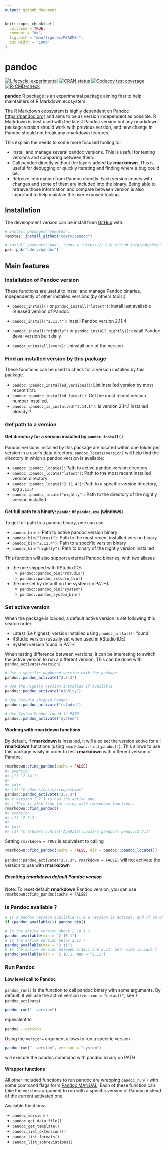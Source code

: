 ```yaml
---
output: github_document
---
```


<!-- README.md is generated from README.Rmd. Please edit that file -->

```r
knitr::opts_chunk$set(
  collapse = TRUE,
  comment = "#>",
  fig.path = "man/figures/README-",
  out.width = "100%"
)
```

# pandoc

<!-- badges: start -->
[![Lifecycle: experimental](https://img.shields.io/badge/lifecycle-experimental-orange.svg)](https://lifecycle.r-lib.org/articles/stages.html#experimental)
[![CRAN status](https://www.r-pkg.org/badges/version/pandoc)](https://CRAN.R-project.org/package=pandoc)
[![Codecov test coverage](https://codecov.io/gh/cderv/pandoc/branch/main/graph/badge.svg?token=84QW1TDQPM)](https://codecov.io/gh/cderv/pandoc?branch=main)
[![R-CMD-check](https://github.com/cderv/pandoc/workflows/R-CMD-check/badge.svg)](https://github.com/cderv/pandoc/actions)
<!-- badges: end -->

**pandoc** R package is an experimental package aiming first to help maintainers of R Markdown ecosystem. 

The R Markdown ecosystem is highly dependent on Pandoc <https://pandoc.org/> and aims to be as version independent as possible. R Markdown is best used with the latest Pandoc version but any rmarkdown package version should work with previous version, and new change in Pandoc should not break any rmarkdown features.

This explain the needs to some more focused tooling to:

* Install and manage several pandoc versions. This is useful for testing versions and comparing between them.
* Call pandoc directly without the layers added by **rmarkdown**. This is useful for debugging or quickly iterating and finding where a bug could be. 
* Retreive information from Pandoc directly. Each version comes with changes and some of them are included into the binary. Being able to retrieve those information and compare between version is also important to help maintain the user exposed tooling.


## Installation

The development version can be install from [GitHub](https://github.com/) with:

``` r
# install.packages("remotes")
remotes::install_github("cderv/pandoc")

# install.packages("pak", repos = "https://r-lib.github.io/p/pak/dev/")
pak::pak("cderv/pandoc")
```

## Main features 

### Installation of Pandoc version 

These functions are useful to install and manage Pandoc binaries, independently of other installed versions (by others tools.)

* `pandoc_install()` or `pandoc_install("latest")`: install last available released version of Pandoc
* `pandoc_install("2.11.4")`: install Pandoc version 2.11.4
* `pandoc_install("nightly")` or `pandoc_install_nightly()`: install Pandoc devel version built daily

* `pandoc_uninstall(<ver>)`: Uninstall one of the version

### Find an installed version by this package

These functions can be used to check for a version installed by this package.

* `pandoc::pandoc_installed_versions()`: List installed version by most recent first. 
* `pandoc::pandoc_installed_latest()`: Get the most recent version number installed.  
* `pandoc::pandoc_is_installed("2.14.1")`: Is version 2.14.1 installed already ?


### Get path to a version

#### Get directory for a version installed by `pandoc_install()`

Pandoc versions installed by this package are located within one folder per version in a user's data directory. `pandoc_locate(version)` will help find the directory in which a pandoc version is available:

* `pandoc::pandoc_locate()`: Path to active pandoc version directory
* `pandoc::pandoc_locate("latest")`: Path to the most recent installed version directory
* `pandoc::pandoc_locate("2.11.4")`: Path to a specific version directory, e.g `2.11.4`
* `pandoc::pandoc_locate("nightly")`: Path to the directory of the nightly version installed

#### Get full path to a binary: `pandoc` or `pandoc.exe` (windows) 

To get full path to a pandoc binary, one can use 

* `pandoc_bin()`: Path to active pandoc version binary
* `pandoc_bin("latest")`: Path to the most recent installed version binary
* `pandoc_bin("2.11.4")`: Path to a specific version binary
* `pandoc_bin("nightly")`: Path to binary of the nightly version installed

This function will also support external Pandoc binaries, with two aliases

* the one shipped with RStudio IDE: 
  * `pandoc::pandoc_bin("rstudio")`
  * `pandoc::pandoc_rstudio_bin()` 
* the one set by default on the system (in PATH):
  * `pandoc::pandoc_bin("system")`
  * `pandoc::pandoc_system_bin()`

### Set active version

When the package is loaded, a default active version is set following this search order: 

* Latest (i.e highest) version installed using `pandoc_install()` found. 
* RStudio version (usually set when used in RStudio IDE)
* System version found in PATH

When testing difference between versions, it can be interesting to switch the active version to run a different version. This can be done with `pandoc_activate(<version)`

```r
# Use a specific numbered version with the package
pandoc::pandoc_activate("2.7.3")

# Use the nightly version installed if available
pandoc::pandoc_activate("nighlty")

# Use RStudio shipped Pandoc
pandoc::pandoc_activate("rstudio")

# Use System Pandoc found in PATH
pandoc::pandoc_activate("system")
```

#### Working with **rmarkdown** functions
  
By default, if **rmarkdown** is installed, it will also set the version active for all **rmarkdown** functions (using `rmarkdown::find_pandoc()`). This allows to use this package easily in order to test **rmarkdown** with different version of Pandoc.

``` r
rmarkdown::find_pandoc(cache = FALSE)
#> $version
#> [1] '2.14.1'
#> 
#> $dir
#> [1] "C:/Users/chris/scoop/shims"
pandoc::pandoc_activate("2.7.3")
#> v Version 2.7.3 is now the active one.
#> i This is also true for using with rmarkdown functions.
rmarkdown::find_pandoc()
#> $version
#> [1] '2.7.3'
#> 
#> $dir
#> [1] "C:\\Users\\chris\\AppData\\Local/r-pandoc/r-pandoc/2.7.3"
```
Setting `rmarkdown = TRUE` is equivalent to calling

```r
rmarkdown::find_pandoc(cache = FALSE, dir = pandoc::pandoc_locate())
```
`pandoc::pandoc_activate("2.7.3", rmarkdown = FALSE)` will not activate the version to use with **rmarkdown**

##### Resetting **rmarkdown** default Pandoc version

Note: To reset default **rmarkdown** Pandoc version, you can use `rmarkdown::find_pandoc(cache = FALSE)`

### Is Pandoc available ? 

```r
# Is a pandoc version available (i.e a version is active), and if so what is the full path ? 
if (pandoc_available()) pandoc_bin()

# Is the active version above 2.10.1 ?
pandoc_available(min = "2.10.1")
# Is the active version below 2.11 ?
pandoc_available(max = "2.11")
# Is the active version between 2.10.1 and 2.11, both side include ?
pandoc_available(min = "2.10.1, max = "2.11")
```

### Run Pandoc 

#### Low level call to Pandoc

`pandoc_run()` is the function to call pandoc binary with some arguments. By default, it will use the active version (`version = "default"`, see `?pandoc_activate`)

```r
pandoc_run("--version")
```
equivalent to

```bash
pandoc --version
```

Using the `version=` argument allows to run a specific version
```r
pandoc_run("--version", version = "system")
```
will execute the pandoc command with pandoc binary on PATH.

#### Wrapper functions

All other included functions to run pandoc are wrapping `pandoc_run()` with some command flags form [Pandoc MANUAL](https://pandoc.org/MANUAL.html).
Each of these function can take the `version=` argument to run with a specific version of Pandoc instead of the current activated one.

Available functions:

* `pandoc_version()`
* `pandoc_get_data_file()`
* `pandoc_get_template()`
* `pandoc_list_extensions()`
* `pandoc_list_formats()`
* `pandoc_list_abbreviations()`

